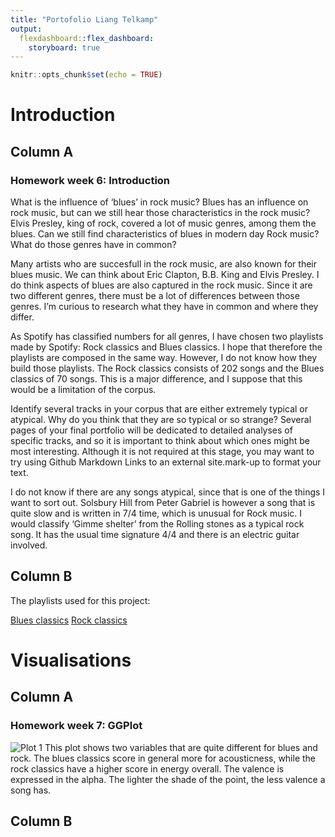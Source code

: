 ```yaml
---
title: "Portofolio Liang Telkamp"
output: 
  flexdashboard::flex_dashboard:
    storyboard: true
---
```


```r
knitr::opts_chunk$set(echo = TRUE)
```
Introduction
==============
Column A
-----------------------
### Homework week 6: Introduction



What is the influence of 'blues' in rock music? Blues has an influence on rock music, but can we still hear those characteristics in the rock music? Elvis Presley, king of rock, covered a lot of music genres, among them the blues. Can we still find characteristics of blues in modern day Rock music? What do those genres have in common?

Many artists who are succesfull in the rock music, are also known for their blues music. We can think about Eric Clapton, B.B. King and Elvis Presley. I do think aspects of blues are also captured in the rock music. Since it are two different genres, there must be a lot of differences between those genres. I'm curious to research what they have in common and where they differ.

As Spotify has classified numbers for all genres, I have chosen two playlists made by Spotify: Rock classics and Blues classics. I hope that therefore the playlists are composed in the same way. However, I do not know how they build those playlists. The Rock classics consists of 202 songs and the Blues classics of 70 songs. This is a major difference, and I suppose that this would be a limitation of the corpus.

Identify several tracks in your corpus that are either extremely typical or atypical. Why do you think that they are so typical or so strange? Several pages of your final portfolio will be dedicated to detailed analyses of specific tracks, and so it is important to think about which ones might be most interesting. Although it is not required at this stage, you may want to try using Github Markdown Links to an external site.mark-up to format your text.

I do not know if there are any songs atypical, since that is one of the things I want to sort out. Solsbury Hill from Peter Gabriel is however a song that is quite slow and is written in 7/4 time, which is unusual for Rock music. I would classify 'Gimme shelter' from the Rolling stones as a typical rock song. It has the usual time signature 4/4 and there is an electric guitar involved.

Column B
-------------------
The playlists used for this project:

[Blues classics](https://open.spotify.com/playlist/37i9dQZF1DXd9rSDyQguIk?si=618ca90308354bbc)
[Rock classics](https://open.spotify.com/playlist/37i9dQZF1DWXRqgorJj26U?si=a3aa8ce598534ec4> )

Visualisations
===========
Column A
-------------------
### Homework week 7: GGPlot
 ![Plot 1](plot1_h7.png)
This plot shows two variables that are quite different for blues and rock. The blues classics score in general more for acousticness, while the rock classics have a higher score in energy overall. The valence is expressed in the alpha. The lighter the shade of the point, the less valence a song has.

Column B
------------------
